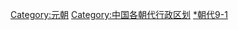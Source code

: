 {{Catnav|頁面分類|地理|历史地理|中國古地名|中国古代行政区划}}
{{Catnav|頁面分類|历史|各國歷史|中国历史|中国行政区划史|中国古代行政区划}}
{{Catnav|頁面分類|历史|历史地理|中國古地名|中国古代行政区划}}
{{Catmore}}

[[Category:元朝|Category:元朝]]
[[Category:中国各朝代行政区划|Category:中国各朝代行政区划]]
[[Category:中國古代行政區劃|*朝代9-1]]